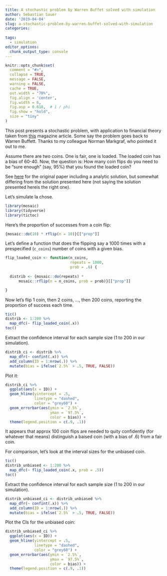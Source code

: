 ```yaml
---
title: A stochastic problem by Warren Buffet solved with simulation
author: Sebastian Sauer
date: '2019-04-04'
slug: a-stochastic-problem-by-warren-buffet-solved-with-simulation
categories:
  
tags:
  - simulation
editor_options: 
  chunk_output_type: console
---
```



```r
knitr::opts_chunk$set(
  comment = "#>",
  collapse = TRUE,
  message = FALSE,
  warning = FALSE,
  cache = TRUE,
  out.width = "70%",
  fig.align = 'center',
  fig.width = 6,
  fig.asp = 0.618,  # 1 / phi
  fig.show = "hold",
  size = "tiny"
)
```


This post presents a stochastic problem, with application to financial theory taken from [this](https://www.nzz.ch/finanzen/fonds/dieses-mathematische-raetsel-kann-fast-niemand-loesen-aber-jeder-anleger-sollte-es-kennen-ld.1470821) magazine article. Some say the problem goes back to Warren Buffett. Thanks to my colleague Norman Markgraf, who pointed it out to me.

Assume there are two coins. One is fair, one is loaded. The loaded coin has a bias of 60-40. Now, the question is: How many coin flips do you need to be "sure enough" (say, 95%) that you found the loaded coin?

See [here](https://papers.ssrn.com/sol3/papers.cfm?abstract_id=3034686&download=yes) for the original paper including a analytic solution, but somewhat differing from the solution presented here (not saying the solution presented hereis the right one).




Let's simulate la chose.

```r
library(mosaic)
library(tidyverse)
library(tictoc)
```


Here's the proportion of successes from a coin flip:


```r
{mosaic::do(10) * rflip(n = 10)}[["prop"]]
```



Let's define a function that does the flipping say a 1000 times with a prespecified (`c_coins`) number of coins with a given bias.

```r
flip_loaded_coin <- function(n_coins, 
                             repeats = 1000, 
                             prob = .6) {
  
  distrib <- {mosaic::do(repeats) * 
      mosaic::rflip(n = n_coins, prob = prob)}[["prop"]]

}
```


Now let's flip 1 coin, then 2 coins, ..., then 200 coins, reporting the proportion of success each time.

```r
tic()
distrib <- 1:200 %>% 
  map_dfc(~ flip_loaded_coin(.x))
toc()
```

Extract the confidence interval for each sample size (1 to 200 in our simulation).

```r
distrib_ci <- distrib %>% 
  map_dfr(~ confint(.x)) %>% 
  add_column(ID = 1:nrow(.)) %>% 
  mutate(bias = ifelse(`2.5%` > .5, TRUE, FALSE))
```



Plot it:


```r
distrib_ci %>% 
  ggplot(aes(x = ID)) +
  geom_hline(yintercept = .5, 
             linetype = "dashed", 
             color = "grey60") +
  geom_errorbar(aes(ymin = `2.5%`,
                    ymax = `97.5%`,
                    color = bias)) +
  theme(legend.position = c(.9, .1))
```


It appears that approx 100 coin flips are needed to quity confidently (for whatever that means) distinguish a baised coin (with a bias of .6) from a fair coin.


For comparison, let's look at the interval sizes for the unbiased coin.


```r
tic()
distrib_unbiased <- 1:200 %>% 
  map_dfc(~ flip_loaded_coin(.x, prob = .5))
toc()
```

Extract the confidence interval for each sample size (1 to 200 in our simulation).

```r
distrib_unbiased_ci <- distrib_unbiased %>% 
  map_dfr(~ confint(.x)) %>% 
  add_column(ID = 1:nrow(.)) %>% 
  mutate(bias = ifelse(`2.5%` > .5, TRUE, FALSE))
```



Plot the CIs for the unbiased coin:


```r
distrib_unbiased_ci %>% 
  ggplot(aes(x = ID)) +
  geom_hline(yintercept = .5, 
             linetype = "dashed", 
             color = "grey60") +
  geom_errorbar(aes(ymin = `2.5%`,
                    ymax = `97.5%`,
                    color = bias)) +
  theme(legend.position = c(.9, .1))
```
